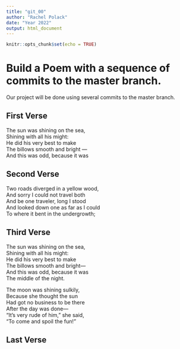 ```yaml
---
title: "git_00"
author: "Rachel Polack"
date: "Year 2022"
output: html_document
---
```


```r
knitr::opts_chunk$set(echo = TRUE)
```
# Build a Poem with a sequence of commits to the master branch.
Our project will be done using several commits to the master branch.
<!-- Do not modify or change any text in "!--" bracketed areas such as this --- these are instructions to
you, if you change any of this the git program will notice it and compromise your git merging strategy !-->

## First Verse 
<!--Put the first five lines of a poem by Lewis Carrol in this section!-->
The sun was shining on the sea,  
      Shining with all his might:  
He did his very best to make  
      The billows smooth and bright —  
And this was odd, because it was  
  
## Second Verse
<!--Put the first five lines of a poem by Robert Frost here!-->
Two roads diverged in a yellow wood,  
And sorry I could not travel both  
And be one traveler, long I stood  
And looked down one as far as I could  
To where it bent in the undergrowth;  
  
## Third Verse
<!--Put the first two verses of The Walrus and the Carpenter here!-->
The sun was shining on the sea,  
   Shining with all his might:  
He did his very best to make  
   The billows smooth and bright—  
And this was odd, because it was  
   The middle of the night. 

The moon was shining sulkily,  
   Because she thought the sun  
Had got no business to be there  
   After the day was done—  
"It's very rude of him," she said,  
   "To come and spoil the fun!"  
     
## Last Verse
<!--Put a short poem of your choice 8-20 lines,here!-->
